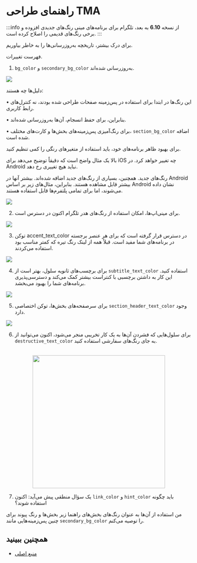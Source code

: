 # راهنمای طراحی TMA

:::info
از نسخه **6.10** به بعد، تلگرام برای برنامه‌های مینی رنگ‌های جدیدی افزوده و برخی رنگ‌های قدیمی را اصلاح کرده است.
:::

برای درک بیشتر، تاریخچه به‌روزرسانی‌ها را به خاطر بیاوریم.

فهرست تغییرات.

1. `bg_color` و `secondary_bg_color` به‌روزرسانی شده‌اند.

![](/img/docs/tma-design-guidelines/tma-design_1.png)

دلیل‌ها چه هستند:

• این رنگ‌ها در ابتدا برای استفاده در پس‌زمینه صفحات طراحی شده بودند، نه کنترل‌های رابط کاربری.

• بنابراین، برای حفظ انسجام، آن‌ها به‌روزرسانی شده‌اند.

• برای رنگ‌آمیزی پس‌زمینه‌های بخش‌ها و کارت‌های مختلف، `section_bg_color` اضافه شده است.

برای بهبود ظاهر برنامه‌های خود، باید استفاده از متغیرهای رنگی را کمی تنظیم کنید.

بالا یک مثال واضح است که دقیقاً توضیح می‌دهد برای iOS چه تغییر خواهد کرد. در Android نباید هیچ تغییری رخ دهد.

رنگ‌های جدید.
همچنین، بسیاری از رنگ‌های جدید اضافه شده‌اند. بیشتر آنها در Android بیشتر قابل مشاهده هستند. بنابراین، مثال‌های زیر بر اساس Android نشان داده می‌شوند، اما برای تمامی پلتفرم‌ها قابل استفاده هستند.

![](/img/docs/tma-design-guidelines/tma-design_2.png)

2. برای مینی‌اپ‌ها، امکان استفاده از رنگ‌های هدر تلگرام اکنون در دسترس است.

![](/img/docs/tma-design-guidelines/tma-design_3.png)

3. توکن accent_text_color در دسترس قرار گرفته است که برای هر عنصر برجسته در برنامه‌های شما مفید است. قبلاً همه از لینک رنگ تیره که کمتر مناسب بود استفاده می‌کردند.

![](/img/docs/tma-design-guidelines/tma-design_4.png)

4. برای برچسب‌های ثانویه سلول، بهتر است از `subtitle_text_color` استفاده کنید. این کار به داشتن برچسبی با کنتراست بیشتر کمک می‌کند و دسترسی‌پذیری برنامه‌های شما را بهبود می‌بخشد.

![](/img/docs/tma-design-guidelines/tma-design_5.png)

5. برای سرصفحه‌های بخش‌ها، توکن اختصاصی `section_header_text_color` وجود دارد.

![](/img/docs/tma-design-guidelines/tma-design_6.png)

6. برای سلول‌هایی که فشردن آن‌ها به یک کار تخریبی منجر می‌شود، اکنون می‌توانید از `destructive_text_color` به جای رنگ‌های سفارشی استفاده کنید.

<p align="center">
    <br />
    <img width="360" src="/img/docs/tma-design-guidelines/tma-design_7.png" alt="" />
    <br />
</p>

7. یک سؤال منطقی پیش می‌آید: اکنون `link_color` و `hint_color` باید چگونه استفاده شوند؟

من استفاده از آن‌ها به عنوان رنگ‌های بخش‌های راهنما زیر بخش‌ها و رنگ پیوند برای چنین پس‌زمینه‌هایی مانند `secondary_bg_color` را توصیه می‌کنم.

## همچنین ببینید

- [منبع اصلی](https://telegra.ph/Changes-in-Color-Variables-for-Telegram-Mini-Apps-11-20)
